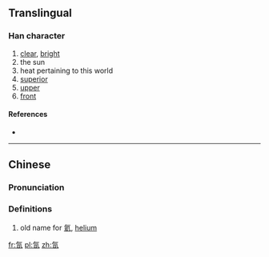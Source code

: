 ==Translingual==

===Han character===
{{Han char|rn=84|rad=气|as=04|sn=8|four=|canj=人弓日 (ONA)|ids=⿹[[气]][[日]]}}

# [[clear]], [[bright]]
# the sun
# heat pertaining to this world
# [[superior]]
# [[upper]]
# [[front]]

====References====
* {{Han ref|kx=0599.060|dkj=17049|dj=0990.190|hdz=32010.100|uh=6C1C|ud=27676}}

----

==Chinese==

===Pronunciation===
{{zh-pron
|m=rì
|ma=
|c=
|h=pfs=
|md=
|mn=
|w=
|mc=
|oc=
}}

===Definitions===

# old name for [[氦]], [[helium]]

[[fr:氜]]
[[pl:氜]]
[[zh:氜]]